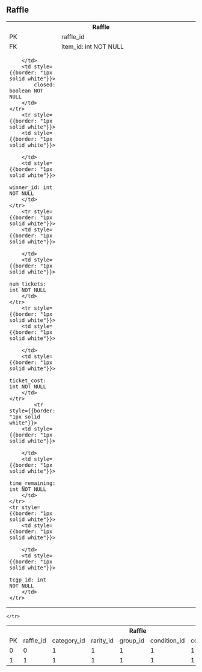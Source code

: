 ## Raffle
<div style={{padding:"10px"}}>
<table style={{border: "1px solid white"}}>
    <tr>
        <th colspan="2" style={{colspan: "2",border: "2px solid white"}}>
            Raffle
        </th>
    </tr>    
    <tr>
        <td width="80" style={{border: "2px solid white"}}>
            PK
        </td>
        <td width="350" style={{border: "2px solid white"}}>
            raffle_id
        </td>
    </tr>
    <tr style={{border: "1px solid white"}}>
        <td style={{border: "1px solid white"}}>
            FK
        </td>
        <td style={{border: "1px solid white"}}>
            item_id: int NOT NULL
        </td>
    </tr>
    <tr style={{border: "1px solid white"}}>
        <td style={{border: "1px solid white"}}>
            
        </td>
        <td style={{border: "1px solid white"}}>
            closed: boolean NOT NULL
        </td>
    </tr>
        <tr style={{border: "1px solid white"}}>
        <td style={{border: "1px solid white"}}>
            
        </td>
        <td style={{border: "1px solid white"}}>
            winner_id: int NOT NULL
        </td>
    </tr>
        <tr style={{border: "1px solid white"}}>
        <td style={{border: "1px solid white"}}>
            
        </td>
        <td style={{border: "1px solid white"}}>
           num_tickets: int NOT NULL
        </td>
    </tr>
        <tr style={{border: "1px solid white"}}>
        <td style={{border: "1px solid white"}}>
            
        </td>
        <td style={{border: "1px solid white"}}>
            ticket_cost: int NOT NULL
        </td>
    </tr>
            <tr style={{border: "1px solid white"}}>
        <td style={{border: "1px solid white"}}>
            
        </td>
        <td style={{border: "1px solid white"}}>
            time_remaining: int NOT NULL
        </td>
    </tr>
    <tr style={{border: "1px solid white"}}>
        <td style={{border: "1px solid white"}}>
            
        </td>
        <td style={{border: "1px solid white"}}>
            tcgp_id: int NOT NULL
        </td>
    </tr>
    
    
</table>
</div>
<div style={{padding:"10px"}}>

<table style={{border: "1px solid white"}}>
    <tr>
        <th colspan="9" style={{colspan: "2",border: "2px solid white"}}>
            Raffle
        </th>
    </tr>    
    <tr>
        <td width="80" style={{border: "2px solid white"}}>
            PK
        </td>
        <td width="350" style={{border: "2px solid white"}}>
            raffle_id
        </td>
                <td width="350" style={{border: "2px solid white"}}>
            category_id
        </td>
                <td width="350" style={{border: "2px solid white"}}>
            rarity_id
                    </td>
                            <td width="350" style={{border: "2px solid white"}}>
            group_id
        </td>
                <td width="350" style={{border: "2px solid white"}}>
            condition_id
        </td>
                <td width="350" style={{border: "2px solid white"}}>
            color_id
        </td>
                <td width="350" style={{border: "2px solid white"}}>
            holo_id
        </td>
                <td width="350" style={{border: "2px solid white"}}>
            tcgp_id
        </td>
    </tr>
    <tr style={{border: "1px solid white"}}>
        <td style={{border: "1px solid white"}}>
            0
        </td>
        <td style={{border: "1px solid white"}}>
            0
        </td>
                <td style={{border: "1px solid white"}}>
            1
        </td>
        <td style={{border: "1px solid white"}}>
            1
        </td>
                <td style={{border: "1px solid white"}}>
            1
        </td>
                <td style={{border: "1px solid white"}}>
            1
        </td>
                        <td style={{border: "1px solid white"}}>
            1
        </td>
                        <td style={{border: "1px solid white"}}>
            1
        </td>
                        <td style={{border: "1px solid white"}}>
            1
        </td>
    </tr>
    <tr style={{border: "1px solid white"}}>
        <td style={{border: "1px solid white"}}>
            1
        </td>
        <td style={{border: "1px solid white"}}>
            1
        </td>
                <td style={{border: "1px solid white"}}>
            1
        </td>
        <td style={{border: "1px solid white"}}>
            1
        </td>
                <td style={{border: "1px solid white"}}>
            1
        </td>
                <td style={{border: "1px solid white"}}>
            1
        </td>
                        <td style={{border: "1px solid white"}}>
            1
        </td>
                        <td style={{border: "1px solid white"}}>
            1
        </td>
                        <td style={{border: "1px solid white"}}>
            1
        </td>
        
    </tr>
</table>
</div>
